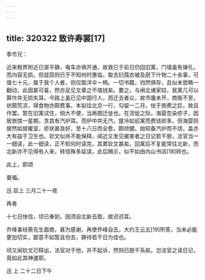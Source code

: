 ```yaml
---
---
---
```

title: 320322 致许寿裳[17]
---




季巿兄：

近来租界附近已渐平静，电车亦俱开通，故我已于前日仍回旧寓，门墙虽有弹孔，而内容无损。但鼠窃则已于不知何时惠临，取去妇孺衣被及厨下什物二十余事，可值七十元，属于我个人者，则仅取洋伞一柄。一切书籍，岿然俱存，且似未尝略一翻动，此固甚可喜，然亦足见文章之不值钱矣。要之，与闸北诸家较，我寓几可以算作并无损失耳。今路上虽已见中国行人，而迁去者众，故市廛未开，商贩不至，状颇荒凉，得食物亦颇费事。本拟往北京一行，勾留一二月，怯于旅费之巨，故且作罢。暂在旧寓试住，倘大不便，当再图迁徙也。在流徙之际，海婴忽染疹子，因居旅馆一星期，贪其有汽炉耳。而炉中并无汽，屋冷如前寓而费钱却多。但海婴则居然如居暖室，疹状甚良好，至十八日而全愈，颇顽健。始知备汽炉而不烧，盖亦大有益于卫生也。钦文似尚不能保释，闻近又发见被害者之日记若干册，法官当一一细读，此一细读，正不知何时读完，其累钦文甚矣。回寓后不复能常往北新，而北新亦不见得有人来，转信殊多延误，此后赐示，似不如由内山书店[18]转也。

此上，即颂

曼福。

迅 启上 三月二十一夜

再者

十七日快信，顷已奉到，因须自北新去取，故迟迟耳。

乔峰事经蔡先生面商，甚为感谢，再使乔峰自去，大约王云五[19]所答，当未必能更加切实，鄙意不如暂且勿去，静待若干日为佳也。

顷又闻钦文已释出，法官对于他，并不起诉，然则已脱干系矣。岂法官之读日记，竟如此其神速耶。

迅 上 二十二日下午